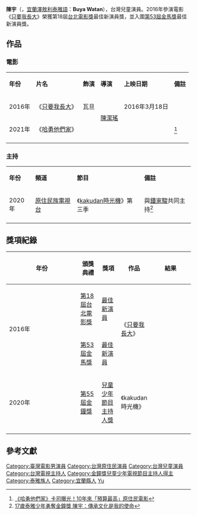 {{Otheruses|陈宇}}
{{藝人
|姓名 = 陳宇
|類型 = 男演員
|圖片 = 
|出生名 = Buya Watan
|英文名 = 
|綽號 = 
|國籍 = {{ROC}}
|出生日期 = {{birth_date_and_age|2003|3|11}}
|出生地點 = {{TWN}}[[宜蘭縣|宜蘭縣]]
|語言 = [[中華民國國語|國語]]、[[寒溪語|宜蘭澤敖利泰雅語]]
|職業 = 學生、[[演員|演員]]
|教育程度 = [[宜蘭縣立南澳高級中學|宜蘭縣立南澳高級中學]]
|出道地點 = {{TWN}}
|代表作 = 《[[只要我長大_(電影)|只要我長大]]》
|活躍年代 = 2016年至今
|經紀公司 = 
|imdb = 
|獎項 =  
}}

'''陳宇'''（{{bd|2003年|3月11日||}}，[[寒溪語|宜蘭澤敖利泰雅語]]：'''Buya Watan'''），台灣兒童演員。2016年參演電影《[[只要我長大_(電影)|只要我長大]]》榮獲第18屆[[台北電影獎|台北電影獎]]最佳新演員獎，並入圍[[第53屆金馬獎|第53屆金馬獎]]最佳新演員獎。

==作品==
=== 電影 ===	
{| class="wikitable" 
|- align="center"
|'''年份'''||'''片名'''||'''飾演'''||'''導演'''||'''上映日期'''||'''備註'''
|- 
|2016年||《[[只要我長大_(電影)|只要我長大]]》|| 瓦旦 ||rowspan=2|[[陳潔瑤|陳潔瑤]] ||<center>2016年3月18日||
|- 
|2021年||《[[哈勇他們家|哈勇他們家]]》||   ||<center>||<ref>[https://star.ettoday.net/news/1886785 《哈勇他們家》卡司曝光！10年來「預算最高」原住民電影]</ref>
|-
|}

=== 主持 ===	
{| class="wikitable" 
|- align="center"
|'''年份'''||'''頻道'''||'''節目'''||'''備註'''
|- 
|2020年||[[原住民族電視台|原住民族電視台]]||《[[kakudan時光機|kakudan時光機]]》第三季 ||與[[鍾家駿|鍾家駿]]共同主持<ref>[https://ent.ltn.com.tw/news/breakingnews/3369275 17歲泰雅少年勇奪金鐘獎 陳宇：傳承文化是我的使命]</ref>
|- 
|}

== 獎項紀錄 ==
{| class="wikitable" width="85%"
|-align=center
! width="5%"|年份
! width="12%"|頒獎典禮
! width="11%"|獎項
! width="11%"|作品
! width="6%"|結果
|-align=center
| rowspan="2"|2016年
| [[第18屆台北電影節|第18屆台北電影獎]]
| [[台北電影獎最佳新演員|最佳新演員]]
| rowspan="2"|《[[只要我長大_(電影)|只要我長大]]》
| {{won}}
|-align=center
| [[第53屆金馬獎|第53屆金馬獎]]
| [[金馬獎最佳新演員|最佳新演員]]
| {{nom}}
|- align=center
|  2020年
| [[第55屆金鐘獎|第55屆金鐘獎]]
| [[兒童少年節目主持人獎|兒童少年節目主持人獎]]
| 《kakudan時光機》
| {{won}}
|-
|}

== 參考文獻 ==
{{reflist}}

{{台北電影獎最佳新演員}}
{{金鐘獎兒童少年節目主持人}}
{{Authority control}}
{{DEFAULTSORT:Chen陳}}
[[Category:臺灣電影男演員|Category:臺灣電影男演員]]
[[Category:台灣原住民演員|Category:台灣原住民演員]]
[[Category:台灣兒童演員|Category:台灣兒童演員]]
[[Category:台灣電視主持人|Category:台灣電視主持人]]
[[Category:金鐘獎兒童少年電視節目主持人得主|Category:金鐘獎兒童少年電視節目主持人得主]]
[[Category:泰雅族人|Category:泰雅族人]]
[[Category:宜蘭縣人|Category:宜蘭縣人]]
[[Category:陳姓|Yu]]